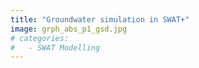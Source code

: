 ```yaml
---
title: "Groundwater simulation in SWAT+"
image: grph_abs_p1_gsd.jpg
# categories: 
#   - SWAT Modelling
---
```


